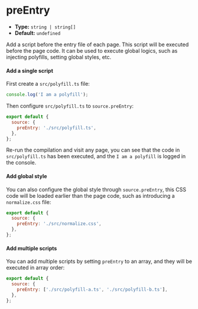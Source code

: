 # preEntry

- **Type:** `string | string[]`
- **Default:** `undefined`

Add a script before the entry file of each page. This script will be executed before the page code. It can be used to execute global logics, such as injecting polyfills, setting global styles, etc.

#### Add a single script

First create a `src/polyfill.ts` file:

```js
console.log('I am a polyfill');
```

Then configure `src/polyfill.ts` to `source.preEntry`:

```js
export default {
  source: {
    preEntry: './src/polyfill.ts',
  },
};
```

Re-run the compilation and visit any page, you can see that the code in `src/polyfill.ts` has been executed, and the `I am a polyfill` is logged in the console.

#### Add global style

You can also configure the global style through `source.preEntry`, this CSS code will be loaded earlier than the page code, such as introducing a `normalize.css` file:

```js
export default {
  source: {
    preEntry: './src/normalize.css',
  },
};
```

#### Add multiple scripts

You can add multiple scripts by setting `preEntry` to an array, and they will be executed in array order:

```js
export default {
  source: {
    preEntry: ['./src/polyfill-a.ts', './src/polyfill-b.ts'],
  },
};
```
